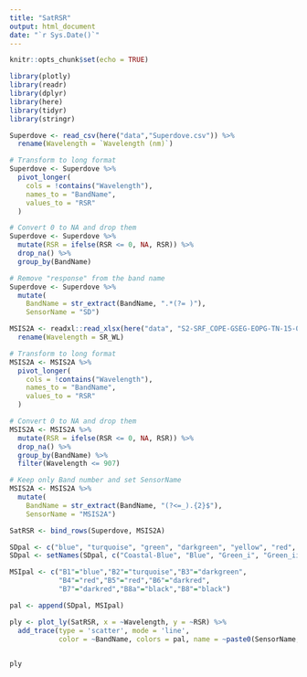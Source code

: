 ```yaml
---
title: "SatRSR"
output: html_document
date: "`r Sys.Date()`"
---
```


```r
knitr::opts_chunk$set(echo = TRUE)

library(plotly)
library(readr)
library(dplyr)
library(here)
library(tidyr)
library(stringr)
```

```r

Superdove <- read_csv(here("data","Superdove.csv")) %>%
  rename(Wavelength = `Wavelength (nm)`)

# Transform to long format
Superdove <- Superdove %>% 
  pivot_longer(
    cols = !contains("Wavelength"),
    names_to = "BandName",
    values_to = "RSR"
  )

# Convert 0 to NA and drop them
Superdove <- Superdove %>%
  mutate(RSR = ifelse(RSR <= 0, NA, RSR)) %>%
  drop_na() %>%
  group_by(BandName)

# Remove "response" from the band name
Superdove <- Superdove %>%
  mutate(
    BandName = str_extract(BandName, ".*(?= )"),
    SensorName = "SD")


```

```r

MSIS2A <- readxl::read_xlsx(here("data", "S2-SRF_COPE-GSEG-EOPG-TN-15-0007_3.1.xlsx"), sheet = 2) %>%
  rename(Wavelength = SR_WL)

# Transform to long format
MSIS2A <- MSIS2A %>% 
  pivot_longer(
    cols = !contains("Wavelength"),
    names_to = "BandName",
    values_to = "RSR"
  )

# Convert 0 to NA and drop them
MSIS2A <- MSIS2A %>%
  mutate(RSR = ifelse(RSR <= 0, NA, RSR)) %>%
  drop_na() %>%
  group_by(BandName) %>%
  filter(Wavelength <= 907)

# Keep only Band number and set SensorName
MSIS2A <- MSIS2A %>%
  mutate(
    BandName = str_extract(BandName, "(?<=_).{2}$"),
    SensorName = "MSIS2A")

```

```r

SatRSR <- bind_rows(Superdove, MSIS2A)

```


```r
SDpal <- c("blue", "turquoise", "green", "darkgreen", "yellow", "red", "darkred", "black")
SDpal <- setNames(SDpal, c("Coastal-Blue", "Blue", "Green_i", "Green_ii", "Yellow", "Red", "Red-edge", "NIR"))

MSIpal <- c("B1"="blue","B2"="turquoise","B3"="darkgreen",
			"B4"="red","B5"="red","B6"="darkred",
			"B7"="darkred","B8a"="black","B8"="black")

pal <- append(SDpal, MSIpal)

ply <- plot_ly(SatRSR, x = ~Wavelength, y = ~RSR) %>%
  add_trace(type = 'scatter', mode = 'line', 
            color = ~BandName, colors = pal, name = ~paste0(SensorName,"_",BandName))
  

ply
```

